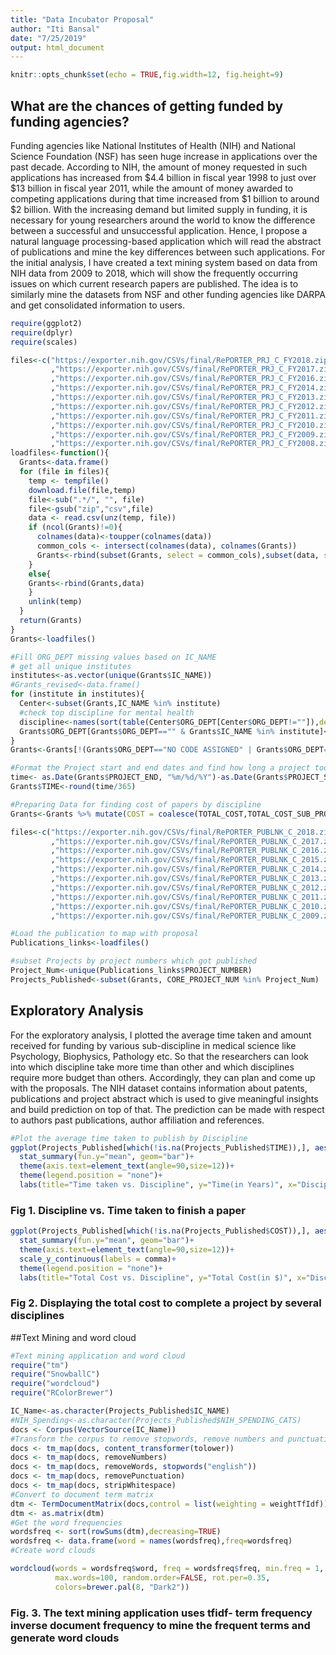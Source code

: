 ```yaml
---
title: "Data Incubator Proposal"
author: "Iti Bansal"
date: "7/25/2019"
output: html_document
---
```


```r
knitr::opts_chunk$set(echo = TRUE,fig.width=12, fig.height=9)
```

## What are the chances of getting funded by funding agencies?

Funding agencies like National Institutes of Health (NIH) and National Science Foundation (NSF) has seen huge increase in applications over the past decade. According to NIH, the amount of money requested in such applications has increased from $4.4 billion in fiscal year 1998 to just over $13 billion in fiscal year 2011, while the amount of money awarded to competing applications during that time increased from $1 billion to around $2 billion. With the increasing demand but limited supply in funding, it is necessary for young researchers around the world to know the difference between a successful and unsuccessful application.
Hence, I propose a natural language processing-based application which will read the abstract of publications and mine the key differences between such applications. For the initial analysis, I have created a text mining system based on data from NIH data from 2009 to 2018, which will show the frequently occurring issues on which current research papers are published. The idea is to similarly mine the datasets from NSF and other funding agencies like DARPA and get consolidated information to users.

```r
require(ggplot2)
require(dplyr)
require(scales)

files<-c("https://exporter.nih.gov/CSVs/final/RePORTER_PRJ_C_FY2018.zip"
         ,"https://exporter.nih.gov/CSVs/final/RePORTER_PRJ_C_FY2017.zip"
         ,"https://exporter.nih.gov/CSVs/final/RePORTER_PRJ_C_FY2016.zip"
         ,"https://exporter.nih.gov/CSVs/final/RePORTER_PRJ_C_FY2014.zip"
         ,"https://exporter.nih.gov/CSVs/final/RePORTER_PRJ_C_FY2013.zip"
         ,"https://exporter.nih.gov/CSVs/final/RePORTER_PRJ_C_FY2012.zip"
         ,"https://exporter.nih.gov/CSVs/final/RePORTER_PRJ_C_FY2011.zip"
         ,"https://exporter.nih.gov/CSVs/final/RePORTER_PRJ_C_FY2010.zip"
         ,"https://exporter.nih.gov/CSVs/final/RePORTER_PRJ_C_FY2009.zip"
         ,"https://exporter.nih.gov/CSVs/final/RePORTER_PRJ_C_FY2008.zip")
loadfiles<-function(){
  Grants<-data.frame()
  for (file in files){
    temp <- tempfile()
    download.file(file,temp)
    file<-sub(".*/", "", file)
    file<-gsub("zip","csv",file)
    data <- read.csv(unz(temp, file))
    if (ncol(Grants)!=0){
      colnames(data)<-toupper(colnames(data))
      common_cols <- intersect(colnames(data), colnames(Grants))
      Grants<-rbind(subset(Grants, select = common_cols),subset(data, select = common_cols))
    }
    else{
    Grants<-rbind(Grants,data)
    }
    unlink(temp)
  }
  return(Grants)
}
Grants<-loadfiles()
```


```r
#Fill ORG_DEPT missing values based on IC_NAME
# get all unique institutes
institutes<-as.vector(unique(Grants$IC_NAME))
#Grants_revised<-data.frame()
for (institute in institutes){
  Center<-subset(Grants,IC_NAME %in% institute)
  #check top discipline for mental health
  discipline<-names(sort(table(Center$ORG_DEPT[Center$ORG_DEPT!=""]),decreasing=TRUE)[1])
  Grants$ORG_DEPT[Grants$ORG_DEPT=="" & Grants$IC_NAME %in% institute]<-discipline
}
Grants<-Grants[!(Grants$ORG_DEPT=="NO CODE ASSIGNED" | Grants$ORG_DEPT==""),]

#Format the Project start and end dates and find how long a project took
time<- as.Date(Grants$PROJECT_END, "%m/%d/%Y")-as.Date(Grants$PROJECT_START, "%m/%d/%Y")
Grants$TIME<-round(time/365)

#Preparing Data for finding cost of papers by discipline
Grants<-Grants %>% mutate(COST = coalesce(TOTAL_COST,TOTAL_COST_SUB_PROJECT))
```


```r
files<-c("https://exporter.nih.gov/CSVs/final/RePORTER_PUBLNK_C_2018.zip"
         ,"https://exporter.nih.gov/CSVs/final/RePORTER_PUBLNK_C_2017.zip"
         ,"https://exporter.nih.gov/CSVs/final/RePORTER_PUBLNK_C_2016.zip"
         ,"https://exporter.nih.gov/CSVs/final/RePORTER_PUBLNK_C_2015.zip"
         ,"https://exporter.nih.gov/CSVs/final/RePORTER_PUBLNK_C_2014.zip"
         ,"https://exporter.nih.gov/CSVs/final/RePORTER_PUBLNK_C_2013.zip"
         ,"https://exporter.nih.gov/CSVs/final/RePORTER_PUBLNK_C_2012.zip"
         ,"https://exporter.nih.gov/CSVs/final/RePORTER_PUBLNK_C_2011.zip"
         ,"https://exporter.nih.gov/CSVs/final/RePORTER_PUBLNK_C_2010.zip"
         ,"https://exporter.nih.gov/CSVs/final/RePORTER_PUBLNK_C_2009.zip")

#Load the publication to map with proposal
Publications_links<-loadfiles()

#subset Projects by project numbers which got published
Project_Num<-unique(Publications_links$PROJECT_NUMBER)
Projects_Published<-subset(Grants, CORE_PROJECT_NUM %in% Project_Num)
```

## Exploratory Analysis

For the exploratory analysis, I plotted the average time taken and amount received for funding by various sub-discipline in medical science like Psychology, Biophysics, Pathology etc. So that the researchers can look into which discipline take more time than other and which disciplines require more budget than others. Accordingly, they can plan and come up with the proposals. The NIH dataset contains information about patents, publications and project abstract which is used to give meaningful insights and build prediction on top of that. The prediction can be made with respect to authors past publications, author affiliation and references.


```r
#Plot the average time taken to publish by Discipline
ggplot(Projects_Published[which(!is.na(Projects_Published$TIME)),], aes(x=factor(reorder(ORG_DEPT,-TIME)), y=TIME,fill="blue"))+
  stat_summary(fun.y="mean", geom="bar")+
  theme(axis.text=element_text(angle=90,size=12))+
  theme(legend.position = "none")+
  labs(title="Time taken vs. Discipline", y="Time(in Years)", x="Discipline")

```
### Fig 1.  Discipline vs. Time taken to finish a paper

```r
ggplot(Projects_Published[which(!is.na(Projects_Published$COST)),], aes(x=factor(reorder(ORG_DEPT,-COST)), y=COST,fill="blue"))+
  stat_summary(fun.y="mean", geom="bar")+
  theme(axis.text=element_text(angle=90,size=12))+
  scale_y_continuous(labels = comma)+
  theme(legend.position = "none")+
  labs(title="Total Cost vs. Discipline", y="Total Cost(in $)", x="Discipline")
```
### Fig 2. Displaying the total cost to complete a project by several disciplines

##Text Mining and word cloud 

```r
#Text mining application and word cloud
require("tm")
require("SnowballC")
require("wordcloud")
require("RColorBrewer")

IC_Name<-as.character(Projects_Published$IC_NAME)
#NIH_Spending<-as.character(Projects_Published$NIH_SPENDING_CATS)
docs <- Corpus(VectorSource(IC_Name))
#Transform the corpus to remove stopwords, remove numbers and punctuation, strip whitespaces
docs <- tm_map(docs, content_transformer(tolower))
docs <- tm_map(docs, removeNumbers)
docs <- tm_map(docs, removeWords, stopwords("english"))
docs <- tm_map(docs, removePunctuation)
docs <- tm_map(docs, stripWhitespace)
#Convert to document term matrix
dtm <- TermDocumentMatrix(docs,control = list(weighting = weightTfIdf))
dtm <- as.matrix(dtm)
#Get the word frequencies
wordsfreq <- sort(rowSums(dtm),decreasing=TRUE)
wordsfreq <- data.frame(word = names(wordsfreq),freq=wordsfreq)
#Create word clouds
```


```r
wordcloud(words = wordsfreq$word, freq = wordsfreq$freq, min.freq = 1,
          max.words=100, random.order=FALSE, rot.per=0.35,
          colors=brewer.pal(8, "Dark2"))
```
### Fig. 3. The text mining application uses tfidf- term frequency inverse document frequency to mine the frequent terms and generate word clouds